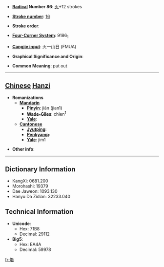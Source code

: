 * '''[[Wiktionary:Chinese radical index| Radical]] Number 86''': [[Wiktionary:Chinese radical index 火|火]]+12 strokes

* '''[[Wiktionary:Chinese total strokes index|Stroke number]]''': [[Wiktionary:Chinese total strokes index 16|16]]

* '''Stroke order''': 

* '''[[Wiktionary:Chinese four corner index|Four-Corner System]]''': 9186<sub>1</sub>

* '''[[Wiktionary:Chinese Cangjie index|Cangjie input]]''': 火一山日 (FMUA)

* '''Graphical Significance and Origin''': 

* '''Common Meaning''': put out

----

== [[Chinese]] [[Hanzi]] ==

* '''Romanizations'''
** '''[[Mandarin]]'''
*** '''[[Pinyin]]''': jiān (jian1)
*** '''[[Wade-Giles]]''': chien<sup>1</sup>
*** '''[[Yale]]''': 
** '''[[Cantonese]]'''
*** '''[[Jyutping]]''':
*** '''[[Penkyamp]]''': 
*** '''[[Yale]]''': jim1

* '''Other info''': 

----

== Dictionary Information ==

* KangXi: 0681.200
* Morohashi: 19379
* Dae Jaweon: 1093.130
* Hanyu Da Zidian: 32233.040

== Technical Information ==

* '''Unicode''':
** Hex: 71B8
** Decimal: 29112
* '''Big5''':
** Hex: EA4A
** Decimal: 59978

[[fr:熸]]
